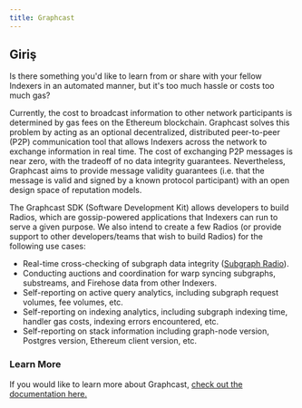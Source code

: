 ```yaml
---
title: Graphcast
---
```


## Giriş

Is there something you'd like to learn from or share with your fellow Indexers in an automated manner, but it's too much hassle or costs too much gas?

Currently, the cost to broadcast information to other network participants is determined by gas fees on the Ethereum blockchain. Graphcast solves this problem by acting as an optional decentralized, distributed peer-to-peer (P2P) communication tool that allows Indexers across the network to exchange information in real time. The cost of exchanging P2P messages is near zero, with the tradeoff of no data integrity guarantees. Nevertheless, Graphcast aims to provide message validity guarantees (i.e. that the message is valid and signed by a known protocol participant) with an open design space of reputation models.

The Graphcast SDK (Software Development Kit) allows developers to build Radios, which are gossip-powered applications that Indexers can run to serve a given purpose. We also intend to create a few Radios (or provide support to other developers/teams that wish to build Radios) for the following use cases:

- Real-time cross-checking of subgraph data integrity ([Subgraph Radio](https://docs.graphops.xyz/graphcast/radios/subgraph-radio/intro)).
- Conducting auctions and coordination for warp syncing subgraphs, substreams, and Firehose data from other Indexers.
- Self-reporting on active query analytics, including subgraph request volumes, fee volumes, etc.
- Self-reporting on indexing analytics, including subgraph indexing time, handler gas costs, indexing errors encountered, etc.
- Self-reporting on stack information including graph-node version, Postgres version, Ethereum client version, etc.

### Learn More

If you would like to learn more about Graphcast, [check out the documentation here.](https://docs.graphops.xyz/graphcast/intro)
